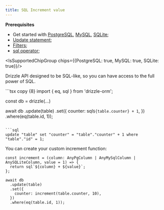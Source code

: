 ```yaml
---
title: SQL Increment value
---
```


**Prerequisites**
- Get started with [PostgreSQL](/docs/get-started-postgresql), [MySQL](/docs/get-started-mysql), [SQLite](/docs/get-started-sqlite);
- [Update statement](/docs/update);
- [Filters](/docs/operators);
- [sql operator](/docs/sql);

<IsSupportedChipGroup chips={{PostgreSQL: true, MySQL: true, SQLite: true}}/>

Drizzle API designed to be SQL-like, so you can have access to the full power of SQL.

<Section>
```tsx copy {8}
import { eq, sql } from 'drizzle-orm';

const db = drizzle(...)
  
await db
  .update(table)
  .set({
    counter: sql`${table.counter} + 1`,
  })
  .where(eq(table.id, 1));
```

```sql
update "table" set "counter" = "table"."counter" + 1 where "table"."id" = 1;
```
</Section>

You can create your custom increment function:

```tsx copy
const increment = (column: AnyPgColumn | AnyMySqlColumn | AnySQLiteColumn, value = 1) => {
  return sql`${column} + ${value}`;
};

await db
  .update(table)
  .set({
    counter: increment(table.counter, 10),
  })
  .where(eq(table.id, 1));
```
